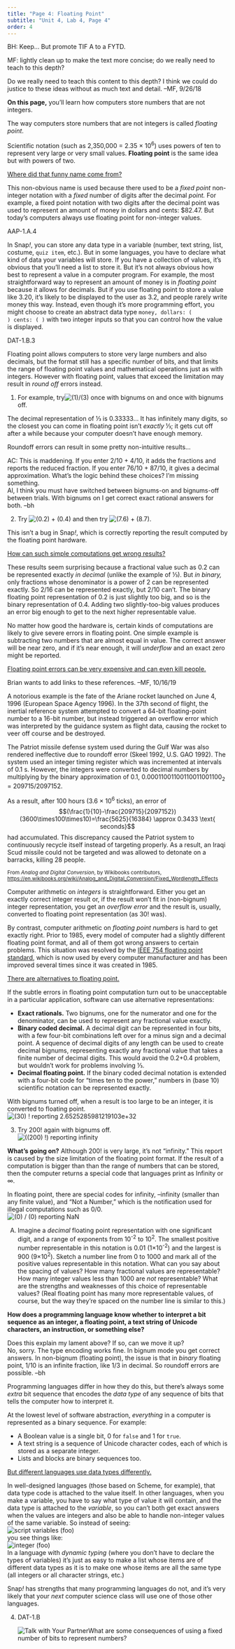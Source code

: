 ```yaml
---
title: "Page 4: Floating Point"
subtitle: "Unit 4, Lab 4, Page 4"
order: 4
---
```


::: todo
<p>BH: Keep... But promote TIF A to a FYTD.</p>

<p>MF: lightly clean up to make the text more concise; do we really need
to teach to this depth?</p>
:::

::: todo
Do we really need to teach this content to this depth? I think we could
do justice to these ideas without as much text and detail. --MF, 9/26/18
:::

::: learn
<p><strong>On this page,</strong> you'll learn how computers store
numbers that are not integers.</p>
:::

<p>The way computers store numbers that are not integers is called
<em>floating point</em>.</p>

::: vocabFullWidth
<p>Scientific notation (such as 2,350,000 = 2.35 × 10<sup>6</sup>) uses
powers of ten to represent very large or very small values.
<strong>Floating point</strong> is the same idea but with powers of
two.</p>
:::

::: endnote
<a href="#hint-float" data-bs-toggle="collapse" title="Where did that funny name come from?">Where
did that funny name come from?</a>

::: {#hint-float .collapse}
This non-obvious name is used because there used to be a <em>fixed
point</em> non-integer notation with a <em>fixed</em> number of digits
after the decimal <em>point.</em> For example, a fixed point notation
with two digits after the decimal point was used to represent an amount
of money in dollars and cents: \$82.47. But today's computers always use
floating point for non-integer values.
:::
:::

<p>

::: ap-standard
AAP-1.A.4
:::

In Snap<em>!</em>, you can store any data type in a variable (number,
text string, list, costume, <code>quiz item</code>, etc.). But in some
languages, you have to declare what kind of data your variables will
store. If you have a collection of values, it's obvious that you'll need
a list to store it. But it's not always obvious how best to represent a
value in a computer program. For example, the most straightforward way
to represent an amount of money is in <em>floating point</em> because it
allows for decimals. But if you use floating point to store a value like
3.20, it's likely to be displayed to the user as 3.2, and people rarely
write money this way. Instead, even though it's more programming effort,
you might choose to create an abstract data type <code>money, dollars: (
) cents: ( )</code> with two integer inputs so that you can control how
the value is displayed.

</p>

::: takeNote
::: ap-standard
DAT-1.B.3
:::

<p>Floating point allows computers to store very large numbers and also
decimals, but the format still has a specific number of bits, and that
limits the range of floating point values and mathematical operations
just as with integers. However with floating point, values that exceed
the limitation may result in <em>round off</em> errors instead.</p>
:::

::: {#first .forYouToDo}
<ol>

<li>For example,
try<img src="/img/4-internet/one-third.png" title="(1)/(3)" alt="(1)/(3)"/>
once with bignums on and once with bignums off.</li>

</ol>
:::

<p>The decimal representation of ⅓ is 0.33333... It has infinitely many
digits, so the closest you can come in floating point isn't
<em>exactly</em> ⅓; it gets cut off after a while because your computer
doesn't have enough memory.</p>

<p>Roundoff errors can result in some pretty non-intuitive
results...</p>

::: commentBig
AC: This is maddening. If you enter 2/10 + 4/10, it adds the fractions
and reports the reduced fraction. If you enter 76/10 + 87/10, it gives a
decimal approximation. What's the logic behind these choices? I'm
missing something.<br /> Al, I think you must have switched between
bignums-on and bignums-off between trials. With bignums on I get correct
exact rational answers for both. --bh
:::

::: forYouToDo
<ol start="2">

<li>Try
<img src="/img/4-internet/0.2+0.4.png" title="(0.2) + (0.4)" alt="(0.2) + (0.4)" class="inline"/>
and then try
<img src="/img/4-internet/7.6+8.7.png" title="(7.6) + (8.7)" alt="(7.6) + (8.7)" class="inline"/>.</li>

</ol>
:::

<p>This isn't a bug in Snap<em>!</em>, which is correctly reporting the
result computed by the floating point hardware.</p>

::: endnote
<a href="#hint-roundoff" data-bs-toggle="collapse" title="How can such simple computations get wrong results?">How
can such simple computations get wrong results?</a>

::: {#hint-roundoff .collapse}
These results seem surprising because a fractional value such as 0.2 can
be represented exactly <em>in decimal</em> (unlike the example of ⅓).
But <em>in binary,</em> only fractions whose denominator is a power of 2
can be represented exactly. So 2/16 can be represented exactly, but 2/10
can't. The binary floating point representation of 0.2 is just slightly
too big, and so is the binary representation of 0.4. Adding two
slightly-too-big values produces an error big enough to get to the next
higher representable value.
:::
:::

<p>No matter how good the hardware is, certain kinds of computations are
likely to give severe errors in floating point. One simple example is
subtracting two numbers that are almost equal in value. The correct
answer will be near zero, and if it's near enough, it will
<em>underflow</em> and an exact zero might be reported.</p>

::: endnote
<a href="#hint-killer" data-bs-toggle="collapse" title="Floating point errors can be very expensive and can even kill people">Floating
point errors can be very expensive and can even kill people.</a>

::: {#hint-killer .collapse}
::: todo
Brian wants to add links to these references. --MF, 10/16/19
:::

<p>A notorious example is the fate of the Ariane rocket launched on June
4, 1996 (European Space Agency 1996). In the 37th second of flight, the
inertial reference system attempted to convert a 64-bit floating-point
number to a 16-bit number, but instead triggered an overflow error which
was interpreted by the guidance system as flight data, causing the
rocket to veer off course and be destroyed.</p>

<p>The Patriot missile defense system used during the Gulf War was also
rendered ineffective due to roundoff error (Skeel 1992, U.S. GAO 1992).
The system used an integer timing register which was incremented at
intervals of 0.1 s. However, the integers were converted to decimal
numbers by multiplying by the binary approximation of 0.1,
0.00011001100110011001100<sub>2</sub> = 209715/2097152.</p>

As a result, after 100 hours (3.6 × 10<sup>6</sup> ticks), an error
of 
$$(\frac{1}{10}-\frac{209715}{2097152})(3600\times100\times10)=\frac{5625}{16384}
\approx 0.3433 \text{ seconds}$$ 
had accumulated. This discrepancy caused the Patriot system to
continuously recycle itself instead of targeting properly. As a result,
an Iraqi Scud missile could not be targeted and was allowed to detonate
on a barracks, killing 28 people.

<p><small>From <em>Analog and Digital Conversion</em>, by Wikibooks
contributors,
<a href="https://en.wikibooks.org/wiki/Analog_and_Digital_Conversion/Fixed_Wordlength_Effects" title="Analog and Digital Conversion/Fixed Wordlength Effects" target="_blank">https://en.wikibooks.org/wiki/Analog_and_Digital_Conversion/Fixed_Wordlength_Effects</a></small></p>
:::
:::

<p>Computer arithmetic on <em>integers</em> is straightforward. Either
you get an exactly correct integer result or, if the result won't fit in
(non-bignum) integer representation, you get an <em>overflow error</em>
and the result is, usually, converted to floating point representation
(as 30! was).</p>

<p>By contrast, computer arithmetic on <em>floating point numbers</em>
is hard to get exactly right. Prior to 1985, every model of computer had
a slightly different floating point format, and all of them got wrong
answers to certain problems. This situation was resolved by the
<a href="https://en.wikipedia.org/wiki/IEEE_floating_point" target="_blank" title="IEEE 754">IEEE
754 floating point standard</a>, which is now used by every computer
manufacturer and has been improved several times since it was created in
1985.</p>

::: endnote
<a href="#hint-alternatives" data-bs-toggle="collapse" title="There are alternatives to floating point">There
are alternatives to floating point.</a>

::: {#hint-alternatives .collapse}
If the subtle errors in floating point computation turn out to be
unacceptable in a particular application, software can use alternative
representations:

<ul>

<li><strong>Exact rationals.</strong> Two bignums, one for the numerator
and one for the denominator, can be used to represent any fractional
value exactly.</li>

<li><strong>Binary coded decimal.</strong> A decimal digit can be
represented in four bits, with a few four-bit combinations left over for
a minus sign and a decimal point. A sequence of decimal digits of any
length can be used to create decimal bignums, representing exactly any
fractional value that takes a finite number of decimal digits. This
would avoid the 0.2+0.4 problem, but wouldn't work for problems
involving ⅓.</li>

<li><strong>Decimal floating point.</strong> If the binary coded decimal
notation is extended with a four-bit code for "times ten to the power,"
numbers in (base 10) scientific notation can be represented
exactly.</li>

</ul>
:::
:::

<p>With bignums turned off, when a result is too large to be an integer,
it is converted to floating point.<br />
<img src="/img/4-internet/bang30.png" title="(30) ! reporting 2.6525285981219103e+32" alt="(30) ! reporting 2.6525285981219103e+32" class="indent"/></p>

::: forYouToDo
<ol start="3">

<li>Try 200! again with bignums off.<br />
<img src="/img/4-internet/200bang-fixnum.png" title="((200) !) reporting infinity" alt="((200) !) reporting infinity"/></li>

</ol>
:::

<p><strong>What's going on?</strong> Although 200! is very large, it's
not "infinity." This report is caused by the size limitation of the
floating point format. If the result of a computation is bigger than
than the range of numbers that can be stored, then the computer returns
a special code that languages print as Infinity or ∞.</p>

::: endnote
In floating point, there are special codes for infinity, --infinity
(smaller than any finite value), and "Not a Number," which is the
notification used for illegal computations such as 0/0.<br />
<img src="/img/4-internet/zero-div-zero-reporting-NaN.png" title="(0) / (0) reporting NaN" alt="(0) / (0) reporting NaN" class="indent"/>
:::

::: takeItFurther
<ol type="A">

<li>Imagine a <em>decimal</em> floating point representation with one
significant digit, and a range of exponents from 10<sup>-2</sup> to
10<sup>2</sup>. The smallest positive number representable in this
notation is 0.01 (1×10<sup>-2</sup>) and the largest is 900
(9×10<sup>2</sup>). Sketch a number line from 0 to 1000 and mark all of
the positive values representable in this notation. What can you say
about the spacing of values? How many fractional values are
representable? How many integer values less than 1000 are <em>not</em>
representable? What are the strengths and weaknesses of this choice of
representable values? (Real floating point has many more representable
values, of course, but the way they're spaced on the number line is
similar to this.)</li>

</ol>
:::

<p>

<strong>How does a programming language know whether to interpret a bit
sequence as an integer, a floating point, a text string of Unicode
characters, an instruction, or something else?</strong>

::: comment
Does this explain my lament above? If so, can we move it up? <br /> No,
sorry. The type encoding works fine. In bignum mode you get correct
answers. In non-bignum (floating point), the issue is that in
<em>binary</em> floating point, 1/10 is an infinite fraction, like 1/3
in decimal. So roundoff errors are possible. --bh
:::

Programming languages differ in how they do this, but there's always
some <em>extra</em> bit sequence that encodes the <em>data type</em> of
any sequence of bits that tells the computer how to interpret it.

</p>

::: takeNote
At the lowest level of software abstraction, <em>everything</em> in a
computer is represented as a binary sequence. For example:

<ul>

<li>A Boolean value is a single bit, 0 for <code>false</code> and 1 for
<code>true</code>.</li>

<li>A text string is a sequence of Unicode character codes, each of
which is stored as a separate integer.</li>

<li>Lists and blocks are binary sequences too.</li>

</ul>
:::

::: endnote
<a href="#hint-data-types" data-bs-toggle="collapse" title="But different languages use data types differently">But
different languages use data types differently.</a>

::: {#hint-data-types .collapse}
<p>In well-designed languages (those based on Scheme, for example), that
data type code is attached to the value itself. In other languages, when
you make a variable, you have to say what type of value it will contain,
and the data type is attached to the <em>variable</em>, so you can't
both get exact answers when the values are integers and also be able to
handle non-integer values of the same variable. So instead of
seeing:<br />
<img src="/img/4-internet/varfoo.png" title="script variables (foo)" alt="script variables (foo)" class="indent"/><br />
you see things like:<br />
<img src="/img/4-internet/intfoo.png" title="integer (foo)" alt="integer (foo)" class="indent"/><br />
In a language with <em>dynamic typing</em> (where you don't have to
declare the types of variables) it's just as easy to make a list whose
items are of different data types as it is to make one whose items are
all the same type (all integers or all character strings, etc.)</p>

<p>Snap<em>!</em> has strengths that many programming languages do not,
and it's very likely that your <em>next</em> computer science class will
use one of those other languages.</p>
:::
:::

::: forYouToDo
<ol start="4">

<li>

::: ap-standard
DAT-1.B
:::

<img src="/img/icons/talk-with-your-partner.png" title="Talk with Your Partner" alt="Talk with Your Partner" class="inline"/>What
are some consequences of using a fixed number of bits to represent
numbers?

</li>

</ol>
:::
